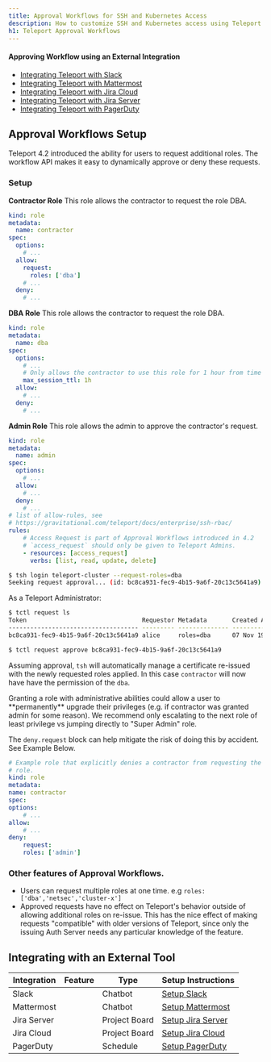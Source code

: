 ```yaml
---
title: Approval Workflows for SSH and Kubernetes Access
description: How to customize SSH and Kubernetes access using Teleport.
h1: Teleport Approval Workflows
---
```

#### Approving Workflow using an External Integration
- [Integrating Teleport with Slack](ssh-approval-slack.md)
- [Integrating Teleport with Mattermost](ssh-approval-mattermost.md)
- [Integrating Teleport with Jira Cloud](ssh-approval-jira-cloud.md)
- [Integrating Teleport with Jira Server](ssh-approval-jira-server.md)
- [Integrating Teleport with PagerDuty](ssh-approval-pagerduty.md)


## Approval Workflows Setup

Teleport 4.2 introduced the ability for users to request additional roles. The
workflow API makes it easy to dynamically approve or deny these requests.

### Setup

**Contractor Role**
This role allows the contractor to request the role DBA.

```yaml
kind: role
metadata:
  name: contractor
spec:
  options:
    # ...
  allow:
    request:
      roles: ['dba']
    # ...
  deny:
    # ...
```

**DBA Role**
This role allows the contractor to request the role DBA.

```yaml
kind: role
metadata:
  name: dba
spec:
  options:
    # ...
    # Only allows the contractor to use this role for 1 hour from time of request.
    max_session_ttl: 1h
  allow:
    # ...
  deny:
    # ...
```

**Admin Role**
This role allows the admin to approve the contractor's request.
```yaml
kind: role
metadata:
  name: admin
spec:
  options:
    # ...
  allow:
    # ...
  deny:
    # ...
# list of allow-rules, see
# https://gravitational.com/teleport/docs/enterprise/ssh-rbac/
rules:
    # Access Request is part of Approval Workflows introduced in 4.2
    # `access_request` should only be given to Teleport Admins.
    - resources: [access_request]
      verbs: [list, read, update, delete]
```


```bash
$ tsh login teleport-cluster --request-roles=dba
Seeking request approval... (id: bc8ca931-fec9-4b15-9a6f-20c13c5641a9)
```

As a Teleport Administrator:


```bash
$ tctl request ls
Token                                Requestor Metadata       Created At (UTC)    Status
------------------------------------ --------- -------------- ------------------- -------
bc8ca931-fec9-4b15-9a6f-20c13c5641a9 alice     roles=dba      07 Nov 19 19:38 UTC PENDING
```

```bash
$ tctl request approve bc8ca931-fec9-4b15-9a6f-20c13c5641a9
```

Assuming approval, `tsh` will automatically manage a certificate re-issued with
the newly requested roles applied. In this case `contractor` will now have have
the permission of the `dba`.

<Admonition type="warning">
Granting a role with administrative abilities could allow a user to **permanently**
upgrade their privileges (e.g. if contractor was granted admin for some reason).
We recommend only escalating to the next role of least privilege vs jumping directly
to "Super Admin" role.

The `deny.request` block can help mitigate the risk of doing this by accident. See
Example Below.
</Admonition>

```yaml
# Example role that explicitly denies a contractor from requesting the admin
# role.
kind: role
metadata:
name: contractor
spec:
options:
    # ...
allow:
    # ...
deny:
    request:
    roles: ['admin']
```

### Other features of Approval Workflows.

 - Users can request multiple roles at one time. e.g `roles: ['dba','netsec','cluster-x']`
 - Approved requests have no effect on Teleport's behavior outside of allowing additional
   roles on re-issue. This has the nice effect of making requests "compatible" with
   older versions of Teleport, since only the issuing Auth Server needs any particular
   knowledge of the feature.

## Integrating with an External Tool

| Integration | Feature | Type          | Setup Instructions |
|-------------|---------|---------------|--------------------|
| Slack       |         | Chatbot       | [Setup Slack](ssh-approval-slack.md) |
| Mattermost  |         | Chatbot       | [Setup Mattermost](ssh-approval-mattermost.md) |
| Jira Server |         | Project Board | [Setup Jira Server](ssh-approval-jira-server.md) |
| Jira Cloud  |         | Project Board | [Setup Jira Cloud](ssh-approval-jira-cloud.md) |
| PagerDuty   |         | Schedule      | [Setup PagerDuty](ssh-approval-pagerduty.md) |
